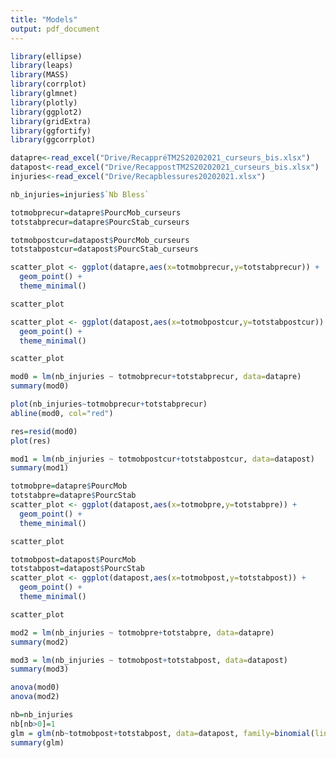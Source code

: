 ---
title: "Models"
output: pdf_document
---

```{r}
library(ellipse)
library(leaps)
library(MASS)
library(corrplot)
library(glmnet)
library(plotly)
library(ggplot2)    
library(gridExtra)   
library(ggfortify)   
library(ggcorrplot)

datapre<-read_excel("Drive/RecappréTM2S20202021_curseurs_bis.xlsx")
datapost<-read_excel("Drive/RecappostTM2S20202021_curseurs_bis.xlsx")
injuries<-read_excel("Drive/Recapblessures20202021.xlsx")

nb_injuries=injuries$`Nb Bless`

totmobprecur=datapre$PourcMob_curseurs
totstabprecur=datapre$PourcStab_curseurs

totmobpostcur=datapost$PourcMob_curseurs
totstabpostcur=datapost$PourcStab_curseurs
```

```{r}
scatter_plot <- ggplot(datapre,aes(x=totmobprecur,y=totstabprecur)) + 
  geom_point() + 
  theme_minimal()

scatter_plot
```


```{r}
scatter_plot <- ggplot(datapost,aes(x=totmobpostcur,y=totstabpostcur)) + 
  geom_point() + 
  theme_minimal()

scatter_plot
```

```{r}
mod0 = lm(nb_injuries ~ totmobprecur+totstabprecur, data=datapre)
summary(mod0)

plot(nb_injuries~totmobprecur+totstabprecur)
abline(mod0, col="red")

res=resid(mod0)
plot(res)
```

```{r}
mod1 = lm(nb_injuries ~ totmobpostcur+totstabpostcur, data=datapost)
summary(mod1)
```

```{r}
totmobpre=datapre$PourcMob
totstabpre=datapre$PourcStab
scatter_plot <- ggplot(datapost,aes(x=totmobpre,y=totstabpre)) + 
  geom_point() + 
  theme_minimal()

scatter_plot
```

```{r}
totmobpost=datapost$PourcMob
totstabpost=datapost$PourcStab
scatter_plot <- ggplot(datapost,aes(x=totmobpost,y=totstabpost)) + 
  geom_point() + 
  theme_minimal()

scatter_plot
```

```{r}
mod2 = lm(nb_injuries ~ totmobpre+totstabpre, data=datapre)
summary(mod2)
```

```{r}
mod3 = lm(nb_injuries ~ totmobpost+totstabpost, data=datapost)
summary(mod3)
```
```{r}
anova(mod0)
anova(mod2)
```

```{r}
nb=nb_injuries
nb[nb>0]=1
glm = glm(nb~totmobpost+totstabpost, data=datapost, family=binomial(link="logit"))
summary(glm)

```